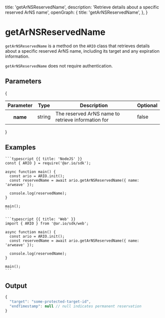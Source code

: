 
  title: 'getArNSReservedName',
  description: 'Retrieve details about a specific reserved ArNS name',
  openGraph: {
    title: 'getArNSReservedName',
  },
}

<HeroPattern />

# getArNSReservedName

`getArNSReservedName` is a method on the `ARIO` class that retrieves details about a specific reserved ArNS name, including its target and any expiration information.

`getArNSReservedName` does not require authentication.

## Parameters

{

<div style={{ textAlign: 'center' }}>
  <table className="inline-table">
    <thead>
      <tr>
        <th>Parameter</th>
        <th>Type</th>
        <th>Description</th>
        <th>Optional</th>
      </tr>
    </thead>
    <tbody>
      <tr>
        <th>name</th>
        <td>string</td>
        <td>The reserved ArNS name to retrieve information for</td>
        <td>false</td>
      </tr>
    </tbody>
  </table>
</div>
}

## Examples

<CodeGroup title="getArNSReservedName">

    ```typescript {{ title: 'NodeJS' }}
    const { ARIO } = require('@ar.io/sdk');

    async function main() {
      const ario = ARIO.init();
      const reservedName = await ario.getArNSReservedName({ name: 'arweave' });

      console.log(reservedName);
    }

    main();
    ```

    ```typescript {{ title: 'Web' }}
    import { ARIO } from '@ar.io/sdk/web';

    async function main() {
      const ario = ARIO.init();
      const reservedName = await ario.getArNSReservedName({ name: 'arweave' });

      console.log(reservedName);
    }

    main();
    ```

</CodeGroup>

## Output

```js
{
  "target": "some-protected-target-id",
  "endTimestamp": null // null indicates permanent reservation
}
```
